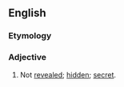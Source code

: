 ==English==

===Etymology===
{{prefix|en|un|revealed}}

===Adjective===
{{en-adj}}

# Not [[revealed]]; [[hidden]]; [[secret]].